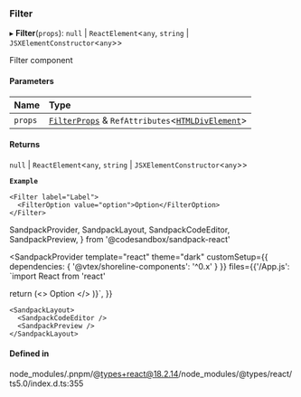 ### Filter

▸ **Filter**(`props`): `null` \| `ReactElement`\<`any`, `string` \| `JSXElementConstructor`\<`any`\>\>

Filter component

#### Parameters

| Name    | Type                                                                                                                                            |
| :------ | :---------------------------------------------------------------------------------------------------------------------------------------------- |
| `props` | [`FilterProps`](/components/filter/props.md) & `RefAttributes`\<[`HTMLDivElement`](https://developer.mozilla.org/docs/Web/API/HTMLDivElement)\> |

#### Returns

`null` \| `ReactElement`\<`any`, `string` \| `JSXElementConstructor`\<`any`\>\>

**`Example`**

```tsx copy showLineNumbers filename="example.tsx"
<Filter label="Label">
  <FilterOption value="option">Option</FilterOption>
</Filter>
```

SandpackProvider,
SandpackLayout,
SandpackCodeEditor,
SandpackPreview,
} from '@codesandbox/sandpack-react'

<SandpackProvider
template="react"
theme="dark"
customSetup={{ dependencies: { '@vtex/shoreline-components': '^0.x' } }}
files={{'/App.js': `import React from 'react'

return (<>
<Filter label="Label">
<FilterOption value="option">Option</FilterOption>
</Filter>
</>
)}`,
}}

>

    <SandpackLayout>
      <SandpackCodeEditor />
      <SandpackPreview />
    </SandpackLayout>

  </SandpackProvider>

#### Defined in

node_modules/.pnpm/@types+react@18.2.14/node_modules/@types/react/ts5.0/index.d.ts:355
